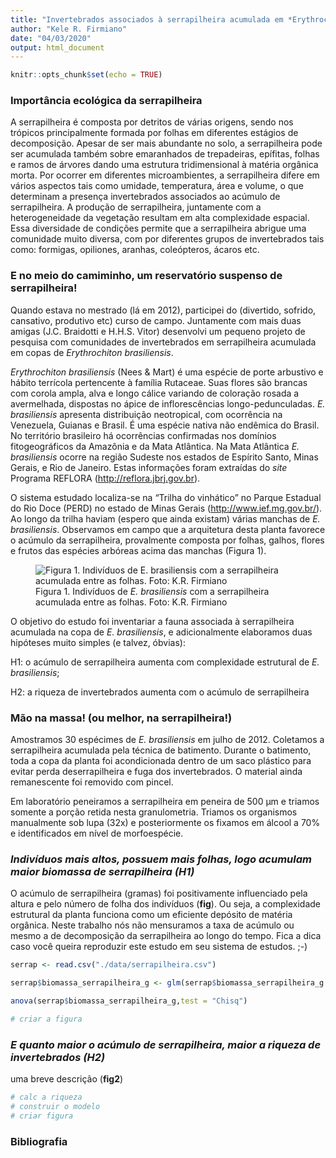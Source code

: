 ```yaml
---
title: "Invertebrados associados à serrapilheira acumulada em *Erythrochiton brasiliensis* (Rutaceae)"
author: "Kele R. Firmiano"
date: "04/03/2020"
output: html_document
---
```


```r
knitr::opts_chunk$set(echo = TRUE)
```
### Importância ecológica da serrapilheira

A serrapilheira é composta por detritos de várias origens, sendo nos trópicos principalmente formada por folhas em diferentes estágios de decomposição. Apesar de ser mais abundante no solo, a serrapilheira pode ser acumulada também sobre emaranhados de trepadeiras, epífitas, folhas e ramos de árvores dando uma estrutura tridimensional à matéria orgânica morta. Por ocorrer em diferentes microambientes, a serrapilheira difere em vários aspectos tais como umidade, temperatura, área e volume, o que determinam a presença invertebrados associados ao acúmulo de serrapilheira. A produção de serrapilheira, juntamente com a heterogeneidade da vegetação resultam em alta complexidade espacial. Essa diversidade de condições permite que a serrapilheira abrigue uma comunidade muito diversa, com por diferentes grupos de invertebrados tais como: formigas, opiliones, aranhas, coleópteros, ácaros etc. 

### E no meio do camiminho, um  reservatório suspenso de serrapilheira!

Quando estava no mestrado (lá em 2012), participei do (divertido, sofrido, cansativo, produtivo etc) curso de campo. Juntamente com mais duas amigas (J.C. Braidotti e H.H.S. Vitor) desenvolvi um pequeno projeto de pesquisa com comunidades de invertebrados em serrapilheira acumulada em copas de *Erythrochiton brasiliensis*.

*Erythrochiton brasiliensis* (Nees & Mart)  é uma espécie de porte arbustivo e hábito terrícola pertencente à família Rutaceae. Suas flores são brancas com corola ampla, alva e longo cálice variando de coloração rosada a avermelhada, dispostas no ápice de inflorescências longo-pedunculadas. *E. brasiliensis* apresenta distribuição neotropical, com ocorrência na Venezuela, Guianas e Brasil. É uma espécie nativa não endêmica do Brasil.  No território brasileiro há ocorrências confirmadas nos domínios fitogeográficos da Amazônia e da Mata Atlântica. Na Mata Atlântica *E. brasiliensis* ocorre na região Sudeste nos estados de Espírito Santo, Minas Gerais, e Rio de Janeiro. Estas informações foram extraídas do *site* Programa REFLORA (<http://reflora.jbrj.gov.br>).  

O sistema estudado localiza-se na "Trilha do vinhático" no Parque Estadual do Rio Doce (PERD) no estado de Minas Gerais (<http://www.ief.mg.gov.br/>). Ao longo da trilha haviam (espero que ainda existam) várias manchas de *E. brasiliensis*. Observamos em campo que a arquitetura desta planta favorece o acúmulo da serrapilheira, provalmente composta por folhas, galhos, flores e frutos das espécies arbóreas acima das manchas (Figura 1).  

![Figura 1. Indivíduos de *E. brasiliensis* com a serrapilheira acumulada entre as folhas. Foto: K.R. Firmiano](docs/e_brasiliensis.JPG)

O  objetivo do estudo foi inventariar a fauna associada à serrapilheira acumulada na copa de *E. brasiliensis*, e adicionalmente elaboramos duas hipóteses muito simples (e talvez, óbvias): 

H1: o acúmulo de serrapilheira aumenta com complexidade estrutural de *E. brasiliensis*;

H2: a riqueza de invertebrados aumenta com o acúmulo de serrapilheira


### Mão na massa! (ou melhor, na serrapilheira!)

Amostramos 30 espécimes de *E. brasiliensis* em julho de 2012. Coletamos a serrapilheira acumulada pela técnica de batimento. Durante o batimento, toda a copa da planta foi acondicionada dentro de um saco plástico para evitar perda deserrapilheira e fuga dos invertebrados. O material ainda remanescente foi removido com pincel. 

Em laboratório peneiramos a serrapilheira em peneira de 500 μm e triamos somente a porção retida nesta granulometria. Triamos os organismos manualmente sob lupa (32x) e posteriormente os fixamos em álcool a 70% e 
identificados em nível de morfoespécie. 

### *Indivíduos mais altos, possuem mais folhas, logo acumulam maior biomassa de serrapilheira (H1)*

O acúmulo de serrapilheira (gramas) foi positivamente influenciado pela altura e pelo número de folha dos indivíduos (**fig**). Ou seja, a complexidade estrutural da planta funciona como um eficiente depósito de matéria orgânica. Neste trabalho nós não mensuramos a taxa de acúmulo ou mesmo a de decomposição da serrapilheira ao longo do tempo. Fica a dica caso você queira reproduzir este estudo em seu sistema de estudos. ;-)

```r
serrap <- read.csv("./data/serrapilheira.csv")

serrap$biomassa_serrapilheira_g <- glm(serrap$biomassa_serrapilheira_g ~ serrap$num_folhas*serrap$altura_total_cm)

anova(serrap$biomassa_serrapilheira_g,test = "Chisq")

# criar a figura
```

### *E quanto maior o acúmulo de serrapilheira, maior a riqueza de invertebrados (H2)*

uma breve descrição (**fig2**)
```r
# calc a riqueza
# construir o modelo
# criar figura
```

### Bibliografia
